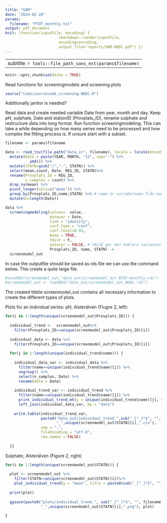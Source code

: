 ```yaml
---
title: "GAM"
date: "2024-02-28"
params: 
  filename: "PTOT_monthly.txt"
output: pdf_document
knit: (function(inputFile, encoding) {
                        rmarkdown::render(inputFile,
                        encoding=encoding, 
                        output_file="reports/GAM-NODC.pdf") })
---
```


---
subtitle: `r tools::file_path_sans_ext(params$filename)`
---

```r
knitr::opts_chunk$set(echo = TRUE)
```

Read functions for screeningmodels and screening plots
```r
source("code/sourcecode_screening-NODC.R")
```

Additionally janitor is needed?

Read data and create needed variable Date from year, month and day. Keep pH, sulphate, Date and stationID (Provplats_ID), rename sulphate and restructure data into long format. Run function screeningmodeling. This can take a while depending on how many series need to be processed and how complex the fitting process is. If unsure start with a subset. 
```r
filename <- params$filename

data <- read_tsv(file.path("data_in", filename), locale = locale(encoding="latin1")) %>%
  mutate(Date = paste(YEAR, MONTH, "15", sep="-") %>%
           ymd()) %>%
  mutate(STATN=gsub("/","-", STATN)) %>%
  select(mean,count, Date, REG_ID, STATN)%>%
  rename(Provplats_ID = REG_ID,
         n_samples = count) %>%
  drop_na(mean) %>% 
  pivot_longer(cols=c("mean")) %>% 
  group_by(Provplats_ID,name,STATN) %>% # name är variabelnamn från modellen
  mutate(n=length(Date)) 

data %>% 
  screeningmodeling(values=  value,
                    datevar = Date, 
                    link = "identity", 
                    conf.type = "conf",
                    conf.level=0.95,
                    beep = TRUE, 
                    tdist = F,
                    autocor = FALSE, # FALSE ger den enklare varianten av modellen TRUE ger den mer komplexa varianten. autocor indicates whether autocorrelation should be modelled (TRUE) or not (FALSE)
                    Provplats_ID, name, STATN) -> 
  screenmodel_out
```

In case the outputfile should be saved as rds file we can use the command below. This create a quite large file.
```r
#saveRDS(screenmodel_out,"data_out/screenmodel_out_NTOT-monthly.rds")
#screenmodel_out <- readRDS("data_out/screenmodel_out_NODC.rds")
```

The created tibble screenmodel_out contains all necessary information to create the different types of plots. 

Plots for an individual series:
pH, Alsterälven (Fiugre 2, left):
```r
for(i in 1:length(unique(screenmodel_out$Provplats_ID))) {
  
  individual_trend <-  screenmodel_out%>%
    filter(Provplats_ID==unique(screenmodel_out$Provplats_ID)[i])
  
  individual_data <- data %>%
    filter(Provplats_ID==unique(screenmodel_out$Provplats_ID)[i])
  
  for(j in 1:length(unique(individual_trend$name))) {
    
    individual_data_var <- individual_data %>%
      filter(name==unique(individual_trend$name)[j]) %>%
      ungroup() %>%
      select(n_samples, Date) %>%
      rename(date = Date)
    
    individual_trend_var <- individual_trend %>%
      filter(name==unique(individual_trend$name)[j]) %>%
      print_individual_trend_mh(y = unique(individual_trend$name)[j], variable = sub("_[^_]*$", "", filename)) %>%
      left_join(individual_data_var, by = "date")
    
    write.table(individual_trend_var,
                paste0("data_out/individual_trend_",sub("_[^_]*$", "", filename),
                       "_",unique(screenmodel_out$STATN)[i],".csv"),
                sep = ",",
                fileEncoding = "utf-8",
                row.names = FALSE)
    
  }}

```

Sulphate, Alsterälven (Figure 2, right)
```r
for(i in 1:length(unique(screenmodel_out$STATN))) {
  
  plot <- screenmodel_out %>%
    filter(STATN==unique(screenmodel_out$STATN)[i])%>%
    plot_individual_trend(y = "mean", title = paste0(sub("_[^_]*$", "", filename), ", ", unique(screenmodel_out$STATN)[i])) 
  
  print(plot)
  
  ggsave(paste0("plots/individual_trend_", sub("_[^_]*$", "", filename),
                "_",unique(screenmodel_out$STATN)[i],".png"), plot)
  
}

```



<!-- ```{r} -->
<!-- screenmodel_out%>% -->
<!--   filter(Provplats_ID=="6585489-420879", name=="mean")%>% -->
<!--   plot_individual_trend_mh(y = "mean") -->
<!-- ``` -->


<!-- Trend screening plot sorted using the Provplats_ID (South to north, not shown): -->

<!-- ```{r} -->
<!-- screenmodel_out%>%arrange(desc(Provplats_ID))%>% plot_screeningtrends(sorting = Provplats_ID, y_id = Provplats_ID, wrappingvar = name) -->
<!-- ``` -->

<!-- Trend screening plot sorted by the inverse of Provplats_ID (North to South, Figure 3): -->
<!-- ```{r} -->
<!-- screenmodel_out%>% mutate(order=desc(as.numeric(str_sub(Provplats_ID, start=1, end=7))))%>%plot_screeningtrends(sorting = order, y_id = Provplats_ID, wrappingvar = name) -->
<!-- ``` -->

<!-- Trend screening plot visualising p-values sorted North to South (Figure 4): -->
<!-- P-VÄRDEN skapas! -->
<!-- ```{r} -->
<!-- screenmodel_out%>% -->
<!--   filter(Provplats_ID=="6585489-420879", name=="pH")%>% -->
<!--   mutate(order=desc(as.numeric(str_sub(Provplats_ID, start=1, end=7))))%>% -->
<!--   print_screeningtrends_pvalues(sorting = order, y_id = Provplats_ID, wrappingvar = name) -->
<!-- ``` -->

<!-- Proportions of increasing, decreasing and non-significant trends (Figure 5): -->
<!-- ```{r} -->
<!-- screenmodel_out %>% plot_proportions(wrappingvar = name) -->
<!-- ``` -->



<!-- Plotting trend magnitudes compared to the mean of the first three years in each series (sorted North to South): -->
<!-- pH (Figure 6, upper) -->
<!-- ```{r} -->
<!-- screenmodel_out %>% filter(name=="pH")%>% mutate(order=desc(as.numeric(str_sub(Provplats_ID, start=1, end=7))))%>% plot_screeningtrends_reference(sorting = order, y_id = Provplats_ID, wrappingvar = name) -->
<!-- ``` -->

<!-- Sulphate (Figure 6, lower) -->
<!-- ```{r} -->
<!-- screenmodel_out %>% filter(name=="mean")%>% mutate(order=desc(as.numeric(str_sub(Provplats_ID, start=1, end=7))))%>% plot_screeningtrends_reference(sorting = order, y_id = Provplats_ID, wrappingvar = name) -->
<!-- ``` -->
<!-- Adjusting the order of sites presented, e.g. by sorting accoring to reference mean (mean of the first three years, Figure 7): -->
<!-- ```{r} -->
<!-- screenmodel_out%>% -->
<!--   filter(name=="mean")%>% -->
<!--   unnest(cols=c(predict, data))%>% -->
<!--   filter(decimaldate>=decimaldate[1] & decimaldate<=decimaldate[1]+3)%>% -->
<!--   summarize(reference=mean(`s(decimaldate)`+intercept, na.rm=TRUE))->refmean -->

<!-- screenmodel_out%>% -->
<!--   filter(name=="mean")%>% -->
<!--   left_join(refmean)%>% -->
<!--   plot_screeningtrends_reference(sorting = reference, y_id = Provplats_ID) -->

<!-- ``` -->

<!-- Individual series for Tore älv (Figure 10, left): -->
<!-- ```{r} -->
<!-- screenmodel_out%>% -->
<!--   filter(Provplats_ID=="7334144-846887", name=="mean")%>% -->
<!--   plot_individual_trend(y = "mean") -->
<!-- ``` -->



<!-- Plotting relative trend magnitudes, i.e. change at a certain time point relative to average level at the same time point: -->
<!-- Sulphate (Figure 10, right): -->
<!-- ```{r} -->
<!-- screenmodel_out %>% filter(name=="mean")%>% mutate(order=desc(as.numeric(str_sub(Provplats_ID, start=1, end=7))))%>% plot_screeningtrends_relative(sorting = order, y_id = Provplats_ID, wrappingvar = name) -->
<!-- ``` -->




<!-- Plot data data example (not shown): -->
<!-- ```{r} -->
<!-- screenmodel_out %>% plot_data %>% head -->
<!-- ``` -->

<!-- Exctract splines and derivatives (not shown): -->

<!-- ```{r} -->
<!-- screenmodel_out$fit[[1]] %>% splines_and_derivative() %>% head() -->
<!-- ``` -->

<!-- ```{r} -->
<!-- screenmodel_out$fit[[37]] %>% splines_and_derivative() %>% plot() -->
<!-- ``` -->

<!-- Mean values for the first three years and the last three years in each series (Supplementary, Table A1) -->
<!-- ```{r} -->
<!-- screenmodel_out%>% -->
<!--   filter(name=="mean")%>% -->
<!--   unnest(cols=c(predict, data))%>% -->
<!--   filter(decimaldate<=decimaldate[n()] & decimaldate>=decimaldate[n()]-3)%>% -->
<!--   summarize(averagelast=mean(`s(decimaldate)`+intercept, na.rm=TRUE))->refmeanLast -->

<!-- screenmodel_out %>% -->
<!--   filter(name=="mean")%>% -->
<!--   left_join(refmean)%>% -->
<!--   left_join(refmeanLast)%>% -->
<!--   arrange(reference)%>% -->
<!--   select(Provplats_ID, intercept, reference, averagelast)->table1 -->
<!-- ``` -->





<!-- Referenceplot for pH (not included in paper) -->
<!-- ```{r} -->
<!-- test_out%>% -->
<!--   filter(name=="pH")%>% -->
<!--   unnest(cols=c(predict, data))%>% -->
<!--   filter(decimaldate>=decimaldate[1] & decimaldate<=decimaldate[1]+3)%>% -->
<!--   summarize(reference=mean(`s(decimaldate)`+intercept, na.rm=TRUE))->refmean -->

<!-- test_out%>% -->
<!--   filter(name=="pH")%>% -->
<!--   left_join(refmean)%>% -->
<!--   plot_screeningtrends_reference(sorting = reference, y_id = Provplats_ID) -->
<!-- ``` -->
